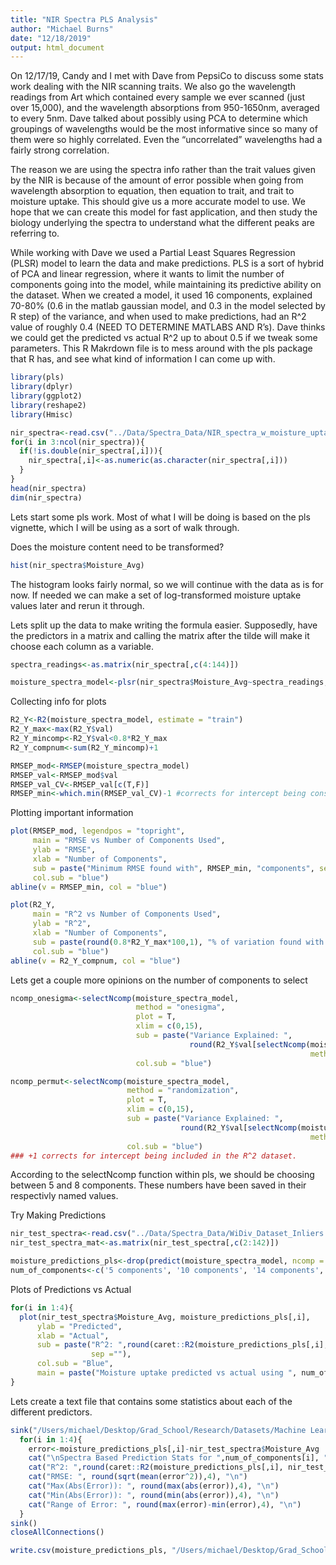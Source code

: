 ```yaml
---
title: "NIR Spectra PLS Analysis"
author: "Michael Burns"
date: "12/18/2019"
output: html_document
---
```


On 12/17/19, Candy and I met with Dave from PepsiCo to discuss some stats work dealing with the NIR scanning traits.  We also go the wavelength readings from Art which contained every sample we ever scanned (just over 15,000), and the wavelength absorptions from 950-1650nm, averaged to every 5nm. Dave talked about possibly using PCA to determine which groupings of wavelengths would be the most informative since so many of them were so highly correlated.  Even the "uncorrelated" wavelengths had a fairly strong correlation.  

The reason we are using the spectra info rather than the trait values given by the NIR is because of the amount of error possible when going from wavelength absorption to equation, then equation to trait, and trait to moisture uptake.  This should give us a more accurate model to use.  We hope that we can create this model for fast application, and then study the biology underlying the spectra to understand what the different peaks are referring to.  

While working with Dave we used a Partial Least Squares Regression (PLSR) model to learn the data and make predictions.  PLS is a sort of hybrid of PCA and linear regression, where it wants to limit the number of components going into the model, while maintaining its predictive ability on the dataset.  When we created a model, it used 16 components, explained 70-80% (0.6 in the matlab gaussian model, and 0.3 in the model selected by R step) of the variance, and when used to make predictions, had an R^2 value of roughly 0.4 (NEED TO DETERMINE MATLABS AND R's).  Dave thinks we could get the predicted vs actual R^2 up to about 0.5 if we tweak some parameters.  This R Makrdown file is to mess around with the pls package that R has, and see what kind of information I can come up with.

```r
library(pls)
library(dplyr)
library(ggplot2)
library(reshape2)
library(Hmisc)
```

```r
nir_spectra<-read.csv("../Data/Spectra_Data/NIR_spectra_w_moisture_uptake.csv", check.names = F)
for(i in 3:ncol(nir_spectra)){
  if(!is.double(nir_spectra[,i])){
    nir_spectra[,i]<-as.numeric(as.character(nir_spectra[,i]))
  }
}
head(nir_spectra)
dim(nir_spectra)
```

Lets start some pls work.
Most of what I will be doing is based on the pls vignette, which I will be using as a sort of walk through.

Does the moisture content need to be transformed?
```r
hist(nir_spectra$Moisture_Avg)
```
The histogram looks fairly normal, so we will continue with the data as is for now.  If needed we can make a set of log-transformed moisture uptake values later and rerun it through. 

Lets split up the data to make writing the formula easier.  Supposedly, have the predictors in a matrix and calling the matrix after the tilde will make it choose each column as a variable.
```r
spectra_readings<-as.matrix(nir_spectra[,c(4:144)])
```

```r
moisture_spectra_model<-plsr(nir_spectra$Moisture_Avg~spectra_readings, ncomp = 141, validation = "CV")
```


Collecting info for plots
```r
R2_Y<-R2(moisture_spectra_model, estimate = "train")
R2_Y_max<-max(R2_Y$val)
R2_Y_mincomp<-R2_Y$val<0.8*R2_Y_max
R2_Y_compnum<-sum(R2_Y_mincomp)+1

RMSEP_mod<-RMSEP(moisture_spectra_model)
RMSEP_val<-RMSEP_mod$val
RMSEP_val_CV<-RMSEP_val[c(T,F)]
RMSEP_min<-which.min(RMSEP_val_CV)-1 #corrects for intercept being considered in the RMSEP values list
```


Plotting important information
```r
plot(RMSEP_mod, legendpos = "topright", 
     main = "RMSE vs Number of Components Used", 
     ylab = "RMSE",
     xlab = "Number of Components",
     sub = paste("Minimum RMSE found with", RMSEP_min, "components", sep = " "),
     col.sub = "blue")
abline(v = RMSEP_min, col = "blue")

plot(R2_Y, 
     main = "R^2 vs Number of Components Used", 
     ylab = "R^2",
     xlab = "Number of Components",
     sub = paste(round(0.8*R2_Y_max*100,1), "% of variation found with ", R2_Y_compnum, " components", sep = ""),
     col.sub = "blue")
abline(v = R2_Y_compnum, col = "blue")
```


Lets get a couple more opinions on the number of components to select
```r
ncomp_onesigma<-selectNcomp(moisture_spectra_model, 
                            method = "onesigma", 
                            plot = T, 
                            xlim = c(0,15), 
                            sub = paste("Variance Explained: ", 
                                        round(R2_Y$val[selectNcomp(moisture_spectra_model,
                                                                   method ="onesigma")+1],3)*100,"%", sep =""),
                            col.sub = "blue")

ncomp_permut<-selectNcomp(moisture_spectra_model, 
                          method = "randomization", 
                          plot = T, 
                          xlim = c(0,15),
                          sub = paste("Variance Explained: ", 
                                      round(R2_Y$val[selectNcomp(moisture_spectra_model,
                                                                   method ="randomization")+1],3)*100,"%", sep =""),
                          col.sub = "blue")
### +1 corrects for intercept being included in the R^2 dataset.
```
According to the selectNcomp function within pls, we should be choosing between 5 and 8 components.  These numbers have been saved in their respectivly named values.

Try Making Predictions
```r
nir_test_spectra<-read.csv("../Data/Spectra_Data/WiDiv_Dataset_Inliers.csv", check.names = F)
nir_test_spectra_mat<-as.matrix(nir_test_spectra[,c(2:142)])
```

```r
moisture_predictions_pls<-drop(predict(moisture_spectra_model, ncomp = c(5,10,14,14), newdata = nir_test_spectra_mat))
num_of_components<-c('5 components', '10 components', '14 components', '14 components')
```

Plots of Predictions vs Actual
```r
for(i in 1:4){
  plot(nir_test_spectra$Moisture_Avg, moisture_predictions_pls[,i],
      ylab = "Predicted",
      xlab = "Actual",
      sub = paste("R^2: ",round(caret::R2(moisture_predictions_pls[,i], nir_test_spectra$Moisture_Avg),3), 
                  sep =""),
      col.sub = "Blue",
      main = paste("Moisture uptake predicted vs actual using ", num_of_components[i], sep = ""))
}
```

Lets create a text file that contains some statistics about each of the different predictors.
```r
sink("/Users/michael/Desktop/Grad_School/Research/Datasets/Machine Learning/Spectra_Data/Spectra_80_Prediction_Stats.txt")
  for(i in 1:4){
    error<-moisture_predictions_pls[,i]-nir_test_spectra$Moisture_Avg
    cat("\nSpectra Based Prediction Stats for ",num_of_components[i], ":\n", sep = "")
    cat("R^2: ",round(caret::R2(moisture_predictions_pls[,i], nir_test_spectra$Moisture_Avg),4), "\n") #R^2
    cat("RMSE: ", round(sqrt(mean(error^2)),4), "\n")
    cat("Max(Abs(Error)): ", round(max(abs(error)),4), "\n")
    cat("Min(Abs(Error)): ", round(min(abs(error)),4), "\n")
    cat("Range of Error: ", round(max(error)-min(error),4), "\n")
  }
sink()
closeAllConnections()
```




```r
write.csv(moisture_predictions_pls, "/Users/michael/Desktop/Grad_School/Research/Datasets/Machine Learning/Spectra_Data/Predictions/WiDiv_Spectra_Predictions.csv", row.names = F)
```

